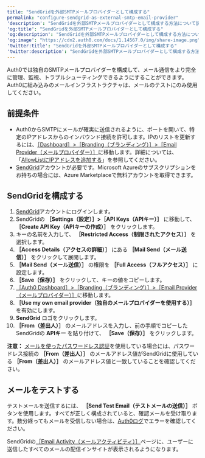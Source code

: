 ```yaml
---
title: "SendGridを外部SMTPメールプロバイダーとして構成する"
permalink: "configure-sendgrid-as-external-smtp-email-provider"
'description': "SendGridを外部SMTPメールプロバイダーとして構成する方法について説明します。"
'og:title': "SendGridを外部SMTPメールプロバイダーとして構成する"
'og:description': "SendGridを外部SMTPメールプロバイダーとして構成する方法について説明します。"
'og:image': "https://cdn2.auth0.com/docs/1.14567.0/img/share-image.png"
'twitter:title': "SendGridを外部SMTPメールプロバイダーとして構成する"
'twitter:description': "SendGridを外部SMTPメールプロバイダーとして構成する方法について説明します。"
---
```


Auth0では独自のSMTPメールプロバイダーを構成して、メール通信をより完全に管理、監視、トラブルシューティングできるようにすることができます。Auth0に組み込みのメールインフラストラクチャは、メールのテストにのみ使用してください。

## 前提条件

* Auth0からSMTPにメールが確実に送信されるように、ポートを開いて、特定のIPアドレスからのインバウンド接続を許可します。IPのリストを更新するには、[［Dashboard］>［Branding（ブランディング）］>［Email Provider（メールプロバイダー）］](https://manage.auth0.com/#/branding/email_provider)に移動します。詳細については、「[AllowListにIPアドレスを追加する](/ja-jp/secure/security-guidance/data-security/allowlist)」を参照してください。
* [SendGrid](https://sendgrid.com)アカウントが必要です。Microsoft Azureのサブスクリプションをお持ちの場合には、Azure Marketplaceで無料アカウントを取得できます。

## SendGridを構成する

1. [SendGrid](https://sendgrid.com)アカウントにログインします。
2. SendGridの **［Settings（設定）］>［API Keys（APIキー）］** に移動して、 **［Create API Key（APIキーの作成）］** をクリックします。
3. キーの名前を入力して、 **［Restricted Access（制限されたアクセス）］** を選択します。
4. **［Access Details（アクセスの詳細）］** にある **［Mail Send（メール送信）］** をクリックして展開します。
5. **［Mail Send（メール送信）］** の権限を **［Full Access（フルアクセス）］** に設定します。
6. **［Save（保存）］** をクリックして、キーの値をコピーします。
7. [［Auth0 Dashboard］>［Branding（ブランディング）］>［Email Provider（メールプロバイダー）］](https://manage.auth0.com/#/branding/email_provider)に移動します。
8. **［Use my own email provider（独自のメールプロバイダーを使用する）］** を有効にします。
9. **SendGrid** ロゴをクリックします。
10. **［From（差出人）］** のメールアドレスを入力し、前の手順でコピーしたSendGridの **APIキー** を貼り付けて、 **［Save（保存）］** をクリックします。

**注意：** [メールを使ったパスワードレス認証](https://auth0.com/docs/authenticate/passwordless#email)を使用している場合には、パスワードレス接続の **［From（差出人）］** のメールアドレス値がSendGridに使用している **［From（差出人）］** のメールアドレス値と一致していることを確認してください。

## メールをテストする

テストメールを送信するには、 **［Send Test Email（テストメールの送信）］** ボタンを使用します。すべてが正しく構成されていると、確認メールを受け取ります。数分経ってもメールを受信しない場合は、[Auth0ログ](https://manage.auth0.com/#/logs)でエラーを確認してください。

SendGridの[［Email Activity（メールアクティビティ）］](https://sendgrid.com/logs/index)ページに、ユーザーに送信したすべてのメールの配信インサイトが表示されるようになります。